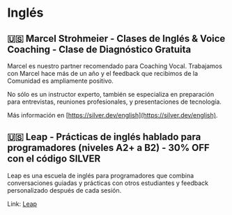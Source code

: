 

# Inglés

## **🇺🇸 Marcel Strohmeier - Clases de Inglés & Voice Coaching - Clase de Diagnóstico Gratuita** 

Marcel es nuestro partner recomendado para Coaching Vocal. Trabajamos con Marcel hace más de un año y el feedback que recibimos de la Comunidad es ampliamente positivo.

No sólo es un instructor experto, también se especializa en preparación para entrevistas, reuniones profesionales, y presentaciones de tecnología.

Más información en [https://silver.dev/english](https://silver.dev/english).

## **🇺🇸 Leap - Prácticas de inglés hablado para programadores (niveles A2+ a B2) - 30% OFF con el código SILVER** 

Leap es una escuela de inglés para programadores que combina conversaciones guiadas y prácticas con otros estudiantes y feedback personalizado después de cada sesión. 

Link: [Leap](https://lp.leap.school/?utm_source=silver.dev&utm_medium=referral&utm_campaign=SILVERED)

